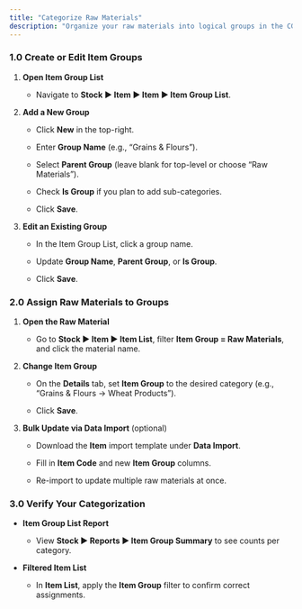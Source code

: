 ```yaml
---
title: "Categorize Raw Materials"
description: "Organize your raw materials into logical groups in the CGIC App to improve searchability, reporting, and procurement planning. "
---
```


### 1.0 Create or Edit Item Groups

1. **Open Item Group List**  

   - Navigate to **Stock ▶️ Item ▶️ Item ▶️ Item Group List**.

2. **Add a New Group**  

   - Click **New** in the top-right.  

   - Enter **Group Name** (e.g., “Grains & Flours”).  

   - Select **Parent Group** (leave blank for top-level or choose “Raw Materials”).  

   - Check **Is Group** if you plan to add sub-categories.  

   - Click **Save**.

3. **Edit an Existing Group**  

   - In the Item Group List, click a group name.  

   - Update **Group Name**, **Parent Group**, or **Is Group**.  

   - Click **Save**.

### 2.0 Assign Raw Materials to Groups

1. **Open the Raw Material**  

   - Go to **Stock ▶️ Item ▶️ Item List**, filter **Item Group = Raw Materials**, and click the material name.

2. **Change Item Group**  

   - On the **Details** tab, set **Item Group** to the desired category (e.g., “Grains & Flours → Wheat Products”).  

   - Click **Save**.

3. **Bulk Update via Data Import** (optional)  

   - Download the **Item** import template under **Data Import**.  

   - Fill in **Item Code** and new **Item Group** columns.  

   - Re-import to update multiple raw materials at once.

### 3.0 Verify Your Categorization

- **Item Group List Report**  

  - View **Stock ▶️ Reports ▶️ Item Group Summary** to see counts per category.  

- **Filtered Item List**  

  - In **Item List**, apply the **Item Group** filter to confirm correct assignments.